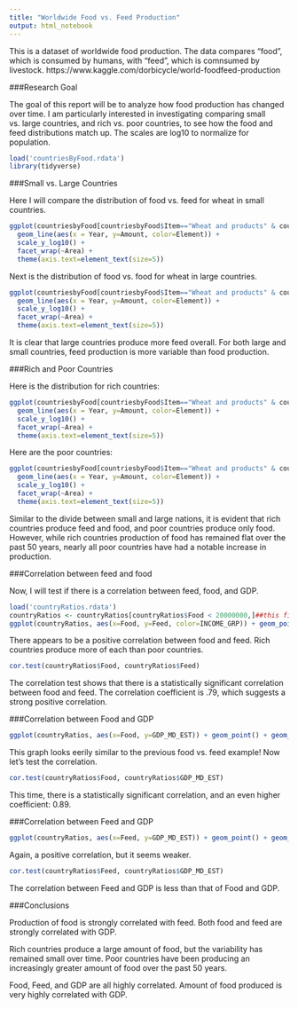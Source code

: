 ```yaml
---
title: "Worldwide Food vs. Feed Production"
output: html_notebook
---
```


This is a dataset of worldwide food production. The data compares "food", which is consumed by humans, with "feed", which is comnsumed by livestock.
https://www.kaggle.com/dorbicycle/world-foodfeed-production

###Research Goal

The goal of this report will be to analyze how food production has changed over time. I am particularly interested in investigating comparing small vs. large countries, and rich vs. poor countries, to see how the food and feed distributions match up. The scales are log10 to normalize for population.

```r
load('countriesByFood.rdata')
library(tidyverse)
```



###Small vs. Large Countries


Here I will compare the distribution of food vs. feed for wheat in small countries.
```r
ggplot(countriesbyFood[countriesbyFood$Item=="Wheat and products" & countriesbyFood$pop < 5000000,]) +
  geom_line(aes(x = Year, y=Amount, color=Element)) +
  scale_y_log10() +
  facet_wrap(~Area) +
  theme(axis.text=element_text(size=5))
```


Next is the distribution of food vs. food for wheat in large countries.
```r
ggplot(countriesbyFood[countriesbyFood$Item=="Wheat and products" & countriesbyFood$pop > 25000000,]) +
  geom_line(aes(x = Year, y=Amount, color=Element)) +
  scale_y_log10() +
  facet_wrap(~Area) +
  theme(axis.text=element_text(size=5))
```
It is clear that large countries produce more feed overall. For both large and small countries, feed production is more variable than food production.

###Rich and Poor Countries

Here is the distribution for rich countries:

```r
ggplot(countriesbyFood[countriesbyFood$Item=="Wheat and products" & countriesbyFood$INCOME_GRP == 1,]) +
  geom_line(aes(x = Year, y=Amount, color=Element)) +
  scale_y_log10() +
  facet_wrap(~Area) +
  theme(axis.text=element_text(size=5))
```
Here are the poor countries:

```r
ggplot(countriesbyFood[countriesbyFood$Item=="Wheat and products" & countriesbyFood$INCOME_GRP == 5,]) +
  geom_line(aes(x = Year, y=Amount, color=Element)) +
  scale_y_log10() +
  facet_wrap(~Area) +
  theme(axis.text=element_text(size=5))
```
Similar to the divide between small and large nations, it is evident that rich countries produce feed and food, and poor countries produce only food. However, while rich countries production of food has remained flat over the past 50 years, nearly all poor countries have had a notable increase in production.

###Correlation between feed and food

Now, I will test if there is a correlation between feed, food, and GDP.

```r
load('countryRatios.rdata')
countryRatios <- countryRatios[countryRatios$Food < 20000000,]##this filters out three outliers
ggplot(countryRatios, aes(x=Food, y=Feed, color=INCOME_GRP)) + geom_point() + geom_smooth() + geom_jitter()
```
There appears to be a positive correlation between food and feed. Rich countries produce more of each than poor countries.

```r
cor.test(countryRatios$Food, countryRatios$Feed)
```
The correlation test shows that there is a statistically significant correlation between food and feed. The correlation coefficient is .79, which suggests a strong positive correlation.

###Correlation between Food and GDP

```r
ggplot(countryRatios, aes(x=Food, y=GDP_MD_EST)) + geom_point() + geom_smooth() + geom_jitter()
```
This graph looks eerily similar to the previous food vs. feed example!
Now let's test the correlation.
```r
cor.test(countryRatios$Food, countryRatios$GDP_MD_EST)
```
This time, there is a statistically significant correlation, and an even higher coefficient: 0.89.

###Correlation between Feed and GDP

```r
ggplot(countryRatios, aes(x=Feed, y=GDP_MD_EST)) + geom_point() + geom_smooth() + geom_jitter()
```
Again, a positive correlation, but it seems weaker.

```r
cor.test(countryRatios$Feed, countryRatios$GDP_MD_EST)
```
The correlation between Feed and GDP is less than that of Food and GDP.

###Conclusions

Production of food is strongly correlated with feed. Both food and feed are strongly correlated with GDP.

Rich countries produce a large amount of food, but the variability has remained small over time. Poor countries have been producing an increasingly greater amount of food over the past 50 years.

Food, Feed, and GDP are all highly correlated. Amount of food produced is very highly correlated with GDP.
